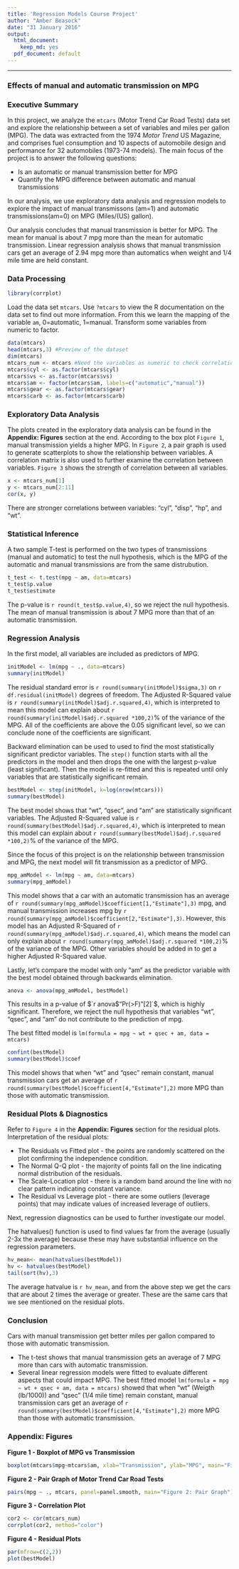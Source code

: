 ```yaml
---
title: 'Regression Models Course Project'
author: "Amber Beasock"
date: "31 January 2016"
output:
  html_document:
    keep_md: yes
  pdf_document: default
---
```


----------------------------------------------------------------------------------

### Effects of manual and automatic transmission on MPG
  
### Executive Summary

In this project, we analyze the `mtcars` (Motor Trend Car Road Tests) data set and explore the relationship between a set of variables and miles per gallon (MPG). The data was extracted from the 1974 *Motor Trend* US Magazine, and comprises fuel consumption and 10 aspects of automobile design and performance for 32 automobiles (1973-74 models). The main focus of the project is to answer the following questions:

- Is an automatic or manual transmission better for MPG
- Quantify the MPG difference between automatic and manual transmissions

In our analysis, we use exploratory data analysis and regression models to explore the impact of manual transmissons (am=1) and automatic transmissions(am=0) on MPG (Miles/(US) gallon). 

Our analysis concludes that manual transmission is better for MPG. The mean for manual is about 7 mpg more than the mean for automatic transmission. Linear regression analysis shows that manual transmission cars get an average of 2.94 mpg more than automatics when weight and 1/4 mile time are held constant. 

### Data Processing
```r
library(corrplot)
```

Load the data set `mtcars`. 
Use `?mtcars` to view the R documentation on the data set to find out more information. From this we learn the mapping of the variable `am`, 0=automatic, 1=manual. 
Transform some variables from numeric to factor.
```r
data(mtcars)
head(mtcars,3) #Preview of the dataset
dim(mtcars)
mtcars_num <- mtcars #Need the variables as numeric to check correlation
mtcars$cyl <- as.factor(mtcars$cyl)
mtcars$vs <- as.factor(mtcars$vs)
mtcars$am <- factor(mtcars$am, labels=c("automatic","manual"))
mtcars$gear <- as.factor(mtcars$gear)
mtcars$carb <- as.factor(mtcars$carb)
```

### Exploratory Data Analysis

The plots created in the exploratory data analysis can be found in the **Appendix: Figures** section at the end. According to the box plot `Figure 1`, manual transmission yields a higher MPG. In `Figure 2`, a pair graph is used to generate scatterplots to show the relationship between variables. A correlation matrix is also used to further examine the correlation between variables. `Figure 3` shows the strength of correlation between all variables.
```r
x <- mtcars_num[1]
y <- mtcars_num[2:11] 
cor(x, y)
```
There are stronger correlations between variables: "cyl", "disp", "hp", and "wt". 

### Statistical Inference

A two sample T-test is performed on the two types of transmissions (manual and automatic) to test the null hypothesis, which is the MPG of the automatic and manual transmissions are from the same distrubution. 
```r
t_test <- t.test(mpg ~ am, data=mtcars)
t_test$p.value 
t_test$estimate 
```

The p-value is `r round(t_test$p.value,4)`, so we reject the null hypothesis. The mean of manual transmission is about 7 MPG more than that of an automatic transmission.

### Regression Analysis

In the first model, all variables are included as predictors of MPG.  
```r
initModel <- lm(mpg ~ ., data=mtcars)
summary(initModel) 
```
The residual standard error is `r round(summary(initModel)$sigma,3)` on `r df.residual(initModel)` degrees of freedom. The Adjusted R-Squared value is `r round(summary(initModel)$adj.r.squared,4)`, which is interpreted to mean this model can explain about `r round(summary(initModel)$adj.r.squared *100,2)`% of the variance of the MPG. All of the coefficients are above the 0.05 significant level, so we can conclude none of the coefficients are significant. 

Backward elimination can be used to used to find the most statistically significant predictor variables. The `step()` function starts with all the predictors in the model and then drops the one with the largest p-value (least significant). Then the model is re-fitted and this is repeated until only variables that are statistically significant remain.
```r
bestModel <- step(initModel, k=log(nrow(mtcars))) 
summary(bestModel)  
```
The best model shows that "wt", "qsec", and "am" are statistically significant variables. The Adjusted R-Squared value is `r round(summary(bestModel)$adj.r.squared,4)`, which is interpreted to mean this model can explain about `r round(summary(bestModel)$adj.r.squared *100,2)`% of the variance of the MPG. 

Since the focus of this project is on the relationship between transmission and MPG, the next model will fit transmission as a predictor of MPG.
```r
mpg_amModel <- lm(mpg ~ am, data=mtcars)
summary(mpg_amModel) 
```
This model shows that a car with an automatic transmission has an average of `r round(summary(mpg_amModel)$coefficient[1,"Estimate"],3)` mpg, and manual transmission increases mpg by `r round(summary(mpg_amModel)$coefficient[2,"Estimate"],3)`. However, this model has an Adjusted R-Squared of `r round(summary(mpg_amModel)$adj.r.squared,4)`, which means the model can only explain about `r round(summary(mpg_amModel)$adj.r.squared *100,2)`% of the variance of the MPG. Other variables should be added in to get a higher Adjusted R-Squared value. 

Lastly, let's compare the model with only "am" as the predictor variable with the best model obtained through backwards elimination.
```r
anova <- anova(mpg_amModel, bestModel)
```
This results in a p-value of $`r anova$"Pr(>F)"[2]`$, which is highly significant. Therefore, we reject the null hypothesis that variables "wt", "qsec", and "am" do not contribute to the prediction of mpg. 

The best fitted model is `lm(formula = mpg ~ wt + qsec + am, data = mtcars)`
```r
confint(bestModel)
summary(bestModel)$coef 
```
This model shows that when "wt" and "qsec" remain constant, manual transmission cars get an average of `r round(summary(bestModel)$coefficient[4,"Estimate"],2)` more MPG than those with automatic transmission.

### Residual Plots & Diagnostics

Refer to `Figure 4` in the **Appendix: Figures** section for the residual plots. Interpretation of the residual plots:

- The Residuals vs Fitted plot - the points are randomly scattered on the plot confirming the independence condition.
- The Normal Q-Q plot - the majority of points fall on the line indicating normal distribution of the residuals.
- The Scale-Location plot - there is a random band around the line with no clear pattern indicating constant variance.
- The Residual vs Leverage plot - there are some outliers (leverage points) that may indicate values of increased leverage of outliers.

Next, regression diagnostics can be used to further investigate our model. 

The hatvalues() function is used to find values far from the average (usually 2-3x the average) because these may have substantial influence on the regression parameters.
```r
hv_mean<- mean(hatvalues(bestModel))
hv <- hatvalues(bestModel)
tail(sort(hv),3)
```
The average hatvalue is `r hv_mean`, and from the above step we get the cars that are about 2 times the average or greater. These are the same cars that we see mentioned on the residual plots.

### Conclusion

Cars with manual transmission get better miles per gallon compared to those with automatic transmission. 

- The t-test shows that manual transmission gets an average of 7 MPG more than cars with automatic transmission.
- Several linear regression models were fitted to evaluate different aspects that could impact MPG. The best fitted model `lm(formula = mpg ~ wt + qsec + am, data = mtcars)` showed that when "wt" (Weigth (lb/1000)) and "qsec" (1/4 mile time) remain constant, manual transmission cars get an average of `r round(summary(bestModel)$coefficient[4,"Estimate"],2)` more MPG than those with automatic transmission.

### Appendix: Figures

**Figure 1 - Boxplot of MPG vs Transmission**
```r
boxplot(mtcars$mpg~mtcars$am, xlab="Transmission", ylab="MPG", main="Figure 1: Boxplot", col=c("blue","green"))
```

**Figure 2 - Pair Graph of Motor Trend Car Road Tests**
```r
pairs(mpg ~ ., mtcars, panel=panel.smooth, main="Figure 2: Pair Graph")
```

**Figure 3 - Correlation Plot**
```r
cor2 <- cor(mtcars_num)
corrplot(cor2, method="color")
```

**Figure 4 - Residual Plots**
```r
par(mfrow=c(2,2))
plot(bestModel)
```
